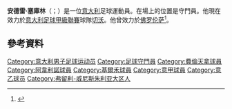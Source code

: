{{noteTA
|G1=Football
|G2=uefa
|G3=意甲
|1=zh-hans:塞库林;zh-hk:施古連;zh-tw:塞庫林;
}}

'''安德雷·塞庫林'''（{{lang-it|Andrea Seculin}}；{{bd|1990年|7月14日}}）是一位[[意大利|意大利]]足球運動員。在場上的位置是守門員。他現在效力於[[意大利足球甲級聯賽|意大利足球甲級聯賽]]球隊[[切沃维罗纳足球俱乐部|切沃]]。他曾效力於[[佛罗伦萨足球俱乐部|佛罗伦萨]]<ref>{{cite news|url=http://www.fc-suedtirol.com/it/fc-s%C3%BCdtirol/andrea-seculin-passa-dall-fc-s%C3%BCdtirol-alto-adige-alla-fiorentina-in-serie-a/54-1189.html|title=Andrea Seculin passa dall´FC Südtirol-Alto Adige alla Fiorentina in Serie A|date=23 January 2008|accessdate=15 November 2011|work=FC Südtirol|language=it|archive-date=2017-05-17|archive-url=https://web.archive.org/web/20170517232454/http://www.fc-suedtirol.com/it/fc-s%C3%BCdtirol/andrea-seculin-passa-dall-fc-s%C3%BCdtirol-alto-adige-alla-fiorentina-in-serie-a/54-1189.html|dead-url=no}}</ref>。

==參考資料==
{{Reflist}}

{{2009年歐洲U21足球錦標賽意大利U21參賽名單}}

{{DEFAULTSORT:Seculin, Andrea}}
[[Category:意大利男子足球运动员|Category:意大利男子足球运动员]]
[[Category:足球守門員|Category:足球守門員]]
[[Category:費倫天拿球員|Category:費倫天拿球員]]
[[Category:阿韋利諾球員|Category:阿韋利諾球員]]
[[Category:基爾禾球員|Category:基爾禾球員]]
[[Category:意甲球員|Category:意甲球員]]
[[Category:意乙球员|Category:意乙球员]]
[[Category:弗留利-威尼斯朱利亚大区人|Category:弗留利-威尼斯朱利亚大区人]]